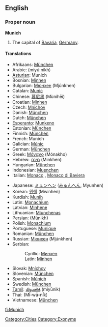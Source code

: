 ==English==
{{wikipedia}}
===Proper noun===
'''Munich'''

#The capital of [[Bavaria]], [[Germany]].

====Translations====
{{top}}
*Afrikaans: [[München]]
*Arabic: {{ARchar|[[ميونخ]]}} (miyú:nikh)
*[[Asturian]]: Munich
*Bosnian: [[Minhen#Bosnian|Minhen]] {{m}}
*Bulgarian: [[Мюнхен]] (Mjúnkhen) {{m}}
*Catalan: [[Munic]]
*Chinese: [[慕尼黑]] (Mùníhēi)
*Croatian: [[Minhen#Croatian|Minhen]] {{m}}
*Czech: [[Mnichov]] {{m}}
*Danish: [[München]]
*Dutch: [[München]]
*[[Esperanto]]: [[Munkeno]]
*Estonian: [[München]]
*Finnish: [[München]]
*French: Munich
*Galician: [[Múnic]]
*German: [[München]] {{n}}
*Greek: [[Μόναχο]] (Mónakho)
*Hebrew: [[מינכן]] (Minkhen)
*Hungarian: [[München]]
*Indonesian: [[Muenchen]]
*Italian: [[Monaco]] {{f}}, [[Monaco di Baviera]] {{f}}
{{mid}}
*Japanese: [[ミュンヘン]] ([[みゅんへん]], Myunhen)
*Korean: [[뮌헨]] (Mwinhen)
*Kurdish: [[Munih]]
*Latin: [[Monachium]]
*Latvian: [[Minhene]]
*Lithuanian: [[Miunchenas]]
*Persian: {{FAchar|[[مونیخ]]}} (Múnikh)
*Polish: [[Monachium]] {{m}}
*Portuguese: [[Munique]] {{m}}
*Romanian: [[München]]
*Russian: [[Мюнхен]] (Mjúnkhen) {{m}}
*Serbian:
*:Cyrillic: [[Минхен#Serbian|Минхен]] {{m}}
*:Latin: [[Minhen#Serbian|Minhen]] {{m}}
*Slovak: [[Mníchov]] {{m}}
*Slovenian: [[München]] {{m}}
*Spanish: [[Múnich]] {{m}}
*Swedish: [[München]]
*[[Tamil]]: [[மியூனிக்]] (miyūnik)
*Thai: {{THchar|[[มิวนิก]]}} (Mí́-wá́-ní́k)
*Vietnamese: [[München]]
{{bottom}}

[[Category:Cities]]
[[Category:Exonyms]]

[[fi:Munich]]